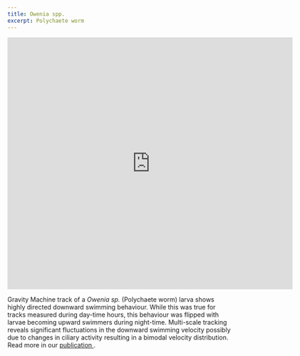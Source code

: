 ```yaml
---
title: Owenia spp.
excerpt: Polychaete worm
---
```


<iframe src="https://player.vimeo.com/video/448182351" width="640" height="564" frameborder="0" allow="autoplay; fullscreen" allowfullscreen></iframe>

Gravity Machine track of a *Owenia sp.* (Polychaete worm) larva shows highly directed downward swimming behaviour. While this was true for tracks measured during day-time hours, this behaviour was flipped with larvae becoming upward swimmers during night-time. Multi-scale tracking reveals significant fluctuations in the downward swimming velocity possibly due to changes in ciliary activity resulting in a bimodal velocity distribution. Read more in our <a href="https://www.nature.com/articles/s41592-020-0924-7"> publication </a>. 


